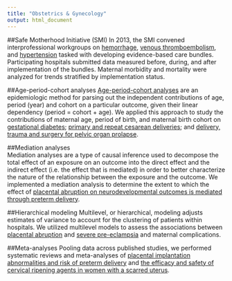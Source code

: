 ```yaml
---
title: "Obstetrics & Gynecology"
output: html_document
---
```


##Safe Motherhood Initiative (SMI)
In 2013, the SMI convened interprofessional workgroups on [hemorrhage](https://www.thieme-connect.com/products/ejournals/html/10.1055/s-0038-1676976), [venous thromboembolism](https://www.thieme-connect.com/products/ejournals/html/10.1055/s-0038-1668549), and [hypertension](https://www.thieme-connect.com/products/ejournals/html/10.1055/s-0038-1673632) tasked with developing evidence-based care bundles. Participating hospitals submitted data measured before, during, and after implementation of the bundles. Maternal morbidity and mortality were analyzed for trends stratified by implementation status.  

##Age-period-cohort analyses
[Age-period-cohort analyses](https://www.mailman.columbia.edu/research/population-health-methods/age-period-cohort-analysis) are an epidemiologic method for parsing out the independent contributions of age, period (year) and cohort on a particular outcome, given their linear dependency (period = cohort + age). We applied this approach to study the contributions of maternal age, period of birth, and maternal birth cohort on [gestational diabetes](https://obgyn.onlinelibrary.wiley.com/doi/full/10.1111/1471-0528.14236); [primary and repeat cesarean deliveries](https://www.ingentaconnect.com/content/wk/ede/2017/00000028/00000004/art00022); and [delivery, trauma and surgery for pelvic organ prolapse](https://www.sciencedirect.com/science/article/pii/S000293781600315X).  

##Mediation analyses  
Mediation analyses are a type of causal inference used to decompose the total effect of an exposure on an outcome into the direct effect and the indirect effect (i.e. the effect that is mediated) in order to better characterize the nature of the relationship between the exposure and the outcome. We implemented a mediation analysis to determine the extent to which the effect of [placental abruption on neurodevelopmental outcomes is mediated through preterm delivery](https://obgyn.onlinelibrary.wiley.com/doi/full/10.1111/1471-0528.14049).  

##Hierarchical modeling
Multilevel, or hierarchical, modeling adjusts estimates of variance to account for the clustering of patients within hospitals. We utilized multilevel models to assess the associations between [placental abruption](https://www.sciencedirect.com/science/article/pii/S0002937815011205) and [severe pre-eclampsia](https://obgyn.onlinelibrary.wiley.com/doi/full/10.1111/1471-0528.14384) and maternal complications.  

##Meta-analyses
Pooling data across published studies, we performed systematic reviews and meta-analyses of [placental implantation abnormalities and risk of preterm delivery](https://www.sciencedirect.com/science/article/pii/S0002937815005359) and [ the efficacy and safety of cervical ripening agents in women with a scarred uterus](https://www.sciencedirect.com/science/article/pii/S0002937816005299).  